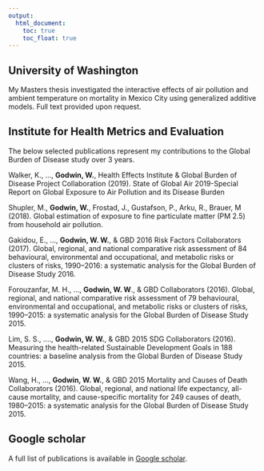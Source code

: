 ```yaml
---
output:
  html_document: 
    toc: true
    toc_float: true
---
```


<link rel="stylesheet" href="styles.css" type="text/css">

## University of Washington

My Masters thesis investigated the interactive effects of air pollution and ambient temperature on mortality in Mexico City using generalized additive models. Full text provided upon request.

\vspace{4em}

## Institute for Health Metrics and Evaluation

The below selected publications represent my contributions to the Global Burden of Disease study over 3 years.

Walker, K., …, **Godwin, W.**, Health Effects Institute & Global Burden of Disease Project Collaboration (2019). State of Global Air 2019-Special Report on Global Exposure to Air Pollution and its Disease Burden

Shupler, M., **Godwin, W.**, Frostad, J., Gustafson, P., Arku, R., Brauer, M (2018). Global estimation of exposure to fine particulate matter (PM 2.5) from household air pollution.

Gakidou, E., …, **Godwin, W. W.**, & GBD 2016 Risk Factors Collaborators (2017). Global, regional, and national comparative risk assessment of 84 behavioural, environmental and occupational, and metabolic risks or clusters of risks, 1990–2016: a systematic analysis for the Global Burden of Disease Study 2016.

Forouzanfar, M. H., …, **Godwin, W. W**., & GBD Collaborators (2016). Global, regional, and national comparative risk assessment of 79 behavioural, environmental and occupational, and metabolic risks or clusters of risks, 1990–2015: a systematic analysis for the Global Burden of Disease Study 2015.

Lim, S. S., …., **Godwin, W. W.**, & GBD 2015 SDG Collaborators (2016). Measuring the health-related Sustainable Development Goals in 188 countries: a baseline analysis from the Global Burden of Disease Study 2015.

Wang, H., …, **Godwin, W. W.**, & GBD 2015 Mortality and Causes of Death Collaborators (2016). Global, regional, and national life expectancy, all-cause mortality, and cause-specific mortality for 249 causes of death, 1980–2015: a systematic analysis for the Global Burden of Disease Study 2015.

\vspace{4em}



## Google scholar

A full list of publications is available in [Google scholar](https://scholar.google.com/citations?user=P6mnUBsAAAAJ&hl=en).
